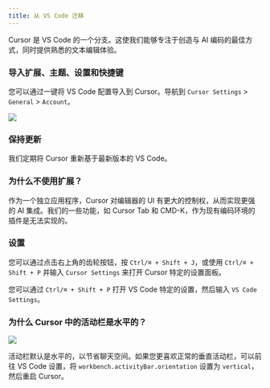 ---
title: 从 VS Code 迁移
---


Cursor 是 VS Code 的一个分支。这使我们能够专注于创造与 AI 编码的最佳方式，同时提供熟悉的文本编辑体验。

### 导入扩展、主题、设置和快捷键

您可以通过一键将 VS Code 配置导入到 Cursor。导航到 `Cursor Settings` > `General` > `Account`。

<Frame>
  <img src="/images/get-started/vscode-import.png" />
</Frame>

### 保持更新

我们定期将 Cursor 重新基于最新版本的 VS Code。

### 为什么不使用扩展？

作为一个独立应用程序，Cursor 对编辑器的 UI 有更大的控制权，从而实现更强的 AI 集成。我们的一些功能，如 Cursor Tab 和 CMD-K，作为现有编码环境的插件是无法实现的。

### 设置

您可以通过点击右上角的齿轮按钮，按 `Ctrl/⌘ + Shift + J`，或使用 `Ctrl/⌘ + Shift + P` 并输入 `Cursor Settings` 来打开 Cursor 特定的设置面板。

您可以通过 `Ctrl/⌘ + Shift + P` 打开 VS Code 特定的设置，然后输入 `VS Code Settings`。

### 为什么 Cursor 中的活动栏是水平的？

<Frame>
  <img src="/images/get-started/activity-bar.png" />
</Frame>

活动栏默认是水平的，以节省聊天空间。如果您更喜欢正常的垂直活动栏，可以前往 VS Code 设置，将 `workbench.activityBar.orientation` 设置为 `vertical`，然后重启 Cursor。
